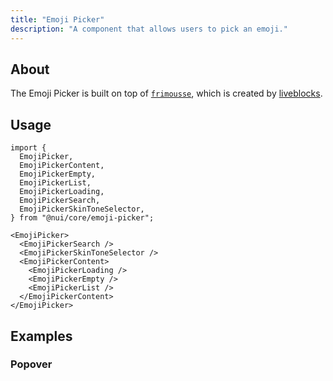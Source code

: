```yaml
---
title: "Emoji Picker"
description: "A component that allows users to pick an emoji."
---
```


<Preview name="emoji-picker-demo" />

## About

The Emoji Picker is built on top of [`frimousse`](https://frimousse.liveblocks.io/), which is created by [liveblocks](https://liveblocks.io).

## Usage

```tsx title="Imports"
import {
  EmojiPicker,
  EmojiPickerContent,
  EmojiPickerEmpty,
  EmojiPickerList,
  EmojiPickerLoading,
  EmojiPickerSearch,
  EmojiPickerSkinToneSelector,
} from "@nui/core/emoji-picker";
```

```tsx title="Anatomy"
<EmojiPicker>
  <EmojiPickerSearch />
  <EmojiPickerSkinToneSelector />
  <EmojiPickerContent>
    <EmojiPickerLoading />
    <EmojiPickerEmpty />
    <EmojiPickerList />
  </EmojiPickerContent>
</EmojiPicker>
```

## Examples

### Popover

<Preview name="emoji-picker-popover" />
